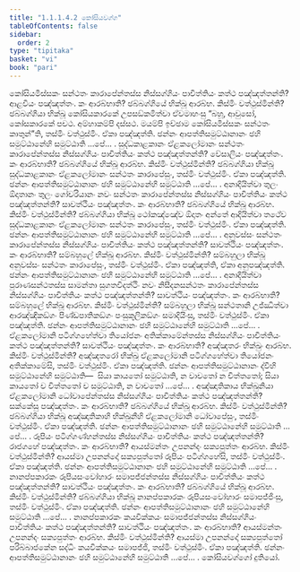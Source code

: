```yaml
---
title: "1.1.1.4.2 කෝසියවග්ග"
tableOfContents: false
sidebar:
  order: 2
type: "tipitaka"
basket: "vi"
book: "pari"
---
```



<DynamicBreadcrumb />

<Division number="34" book="pari">

<Paragraph number="93" book="pari">
කෝසියමිස්සකං සන්ථතං කාරාපේන්තස්ස නිස්සග්ගියං පාචිත්තියං කත්ථ පඤ්ඤත්තන්ති? ආළවියං පඤ්ඤත්තං. කං ආරබ්භාති? ඡබ්බග්ගියේ භික්ඛූ ආරබ්භ. කිස්මිං වත්ථුස්මින්ති? ඡබ්බග්ගියා භික්ඛූ කෝසියකාරකේ උපසඞ්කමිත්වා ඒවමාහංසු “බහූ, ආවුසෝ, කෝසකාරකේ පචථ. අම්හාකම්පි දස්සථ. මයම්පි ඉච්ඡාම කෝසියමිස්සකං සන්ථතං කාතුන්”ති, තස්මිං වත්ථුස්මිං. ඒකා පඤ්ඤත්ති. ඡන්නං ආපත්තිසමුට්ඨානානං ඡහි සමුට්ඨානේහි සමුට්ඨාති …පේ… .
</Paragraph>

</Division>
<Division number="35" book="pari">

<Paragraph number="94" book="pari">
සුද්ධකාළකානං ඒළකලෝමානං සන්ථතං කාරාපේන්තස්ස නිස්සග්ගියං පාචිත්තියං කත්ථ පඤ්ඤත්තන්ති? වේසාලියං පඤ්ඤත්තං. කං ආරබ්භාති? ඡබ්බග්ගියේ භික්ඛූ ආරබ්භ. කිස්මිං වත්ථුස්මින්ති? ඡබ්බග්ගියා භික්ඛූ සුද්ධකාළකානං ඒළකලෝමානං සන්ථතං කාරාපේසුං, තස්මිං වත්ථුස්මිං. ඒකා පඤ්ඤත්ති. ඡන්නං ආපත්තිසමුට්ඨානානං ඡහි සමුට්ඨානේහි සමුට්ඨාති …පේ… .
</Paragraph>

</Division>
<Division number="36" book="pari">

<Paragraph number="95" book="pari">
අනාදියිත්වා තුලං ඕදාතානං තුලං ගෝචරියානං නවං සන්ථතං කාරාපේන්තස්ස නිස්සග්ගියං පාචිත්තියං කත්ථ පඤ්ඤත්තන්ති? සාවත්ථියං පඤ්ඤත්තං. කං ආරබ්භාති? ඡබ්බග්ගියේ භික්ඛූ ආරබ්භ. කිස්මිං වත්ථුස්මින්ති? ඡබ්බග්ගියා භික්ඛූ ථෝකඤ්ඤේව ඕදාතං අන්තේ ආදියිත්වා තථේව සුද්ධකාළකානං ඒළකලෝමානං සන්ථතං කාරාපේසුං, තස්මිං වත්ථුස්මිං. ඒකා පඤ්ඤත්ති. ඡන්නං ආපත්තිසමුට්ඨානානං ඡහි සමුට්ඨානේහි සමුට්ඨාති …පේ… .
</Paragraph>

</Division>
<Division number="37" book="pari">

<Paragraph number="96" book="pari">
අනුවස්සං සන්ථතං කාරාපේන්තස්ස නිස්සග්ගියං පාචිත්තියං කත්ථ පඤ්ඤත්තන්ති? සාවත්ථියං පඤ්ඤත්තං. කං ආරබ්භාති? සම්බහුලේ භික්ඛූ ආරබ්භ. කිස්මිං වත්ථුස්මින්ති? සම්බහුලා භික්ඛූ අනුවස්සං සන්ථතං කාරාපේසුං, තස්මිං වත්ථුස්මිං. ඒකා පඤ්ඤත්ති, ඒකා අනුපඤ්ඤත්ති. ඡන්නං ආපත්තිසමුට්ඨානානං ඡහි සමුට්ඨානේහි සමුට්ඨාති …පේ… .
</Paragraph>

</Division>
<Division number="38" book="pari">

<Paragraph number="97" book="pari">
අනාදියිත්වා පුරාණසන්ථතස්ස සාමන්තා සුගතවිදත්ථිං නවං නිසීදනසන්ථතං කාරාපේන්තස්ස නිස්සග්ගියං පාචිත්තියං කත්ථ පඤ්ඤත්තන්ති? සාවත්ථියං පඤ්ඤත්තං. කං ආරබ්භාති? සම්බහුලේ භික්ඛූ ආරබ්භ. කිස්මිං වත්ථුස්මින්ති? සම්බහුලා භික්ඛූ සන්ථතානි උජ්ඣිත්වා ආරඤ්ඤිකඞ්ගං පිණ්ඩපාතිකඞ්ගං පංසුකූලිකඞ්ගං සමාදියිංසු, තස්මිං වත්ථුස්මිං. ඒකා පඤ්ඤත්ති. ඡන්නං ආපත්තිසමුට්ඨානානං ඡහි සමුට්ඨානේහි සමුට්ඨාති …පේ… .
</Paragraph>

</Division>
<Division number="39" book="pari">

<Paragraph number="98" book="pari">
ඒළකලෝමානි පටිග්ගහේත්වා තියෝජනං අතික්කාමේන්තස්ස නිස්සග්ගියං පාචිත්තියං කත්ථ පඤ්ඤත්තන්ති? සාවත්ථියං පඤ්ඤත්තං. කං ආරබ්භාති? අඤ්ඤතරං භික්ඛුං ආරබ්භ. කිස්මිං වත්ථුස්මින්ති? අඤ්ඤතරෝ භික්ඛු ඒළකලෝමානි පටිග්ගහේත්වා තියෝජනං අතික්කාමේසි, තස්මිං වත්ථුස්මිං. ඒකා පඤ්ඤත්ති. ඡන්නං ආපත්තිසමුට්ඨානානං ද්වීහි සමුට්ඨානේහි සමුට්ඨාති—  සියා කායතෝ සමුට්ඨාති, න වාචතෝ න චිත්තතෝ; සියා කායතෝ ච චිත්තතෝ ච සමුට්ඨාති, න වාචතෝ …පේ… .
</Paragraph>

</Division>
<Division number="40" book="pari">

<Paragraph number="99" book="pari">
අඤ්ඤාතිකාය භික්ඛුනියා ඒළකලෝමානි ධෝවාපේන්තස්ස නිස්සග්ගියං පාචිත්තියං කත්ථ පඤ්ඤත්තන්ති? සක්කේසු පඤ්ඤත්තං. කං ආරබ්භාති? ඡබ්බග්ගියේ භික්ඛූ ආරබ්භ. කිස්මිං වත්ථුස්මින්ති? ඡබ්බග්ගියා භික්ඛූ අඤ්ඤාතිකාහි භික්ඛුනීහි ඒළකලෝමානි ධෝවාපේසුං, තස්මිං වත්ථුස්මිං. ඒකා පඤ්ඤත්ති. ඡන්නං ආපත්තිසමුට්ඨානානං ඡහි සමුට්ඨානේහි සමුට්ඨාති …පේ… .
</Paragraph>

</Division>
<Division number="41" book="pari">

<Paragraph number="100" book="pari">
රූපියං පටිග්ගණ්හන්තස්ස නිස්සග්ගියං පාචිත්තියං කත්ථ පඤ්ඤත්තන්ති? රාජගහේ පඤ්ඤත්තං. කං ආරබ්භාති? ආයස්මන්තං උපනන්දං සක්‍යපුත්තං ආරබ්භ. කිස්මිං වත්ථුස්මින්ති? ආයස්මා උපනන්දෝ සක්‍යපුත්තෝ රූපියං පටිග්ගහේසි, තස්මිං වත්ථුස්මිං. ඒකා පඤ්ඤත්ති. ඡන්නං ආපත්තිසමුට්ඨානානං ඡහි සමුට්ඨානේහි සමුට්ඨාති …පේ… .
</Paragraph>

</Division>
<Division number="42" book="pari">

<Paragraph number="101" book="pari">
නානප්පකාරකං රූපියසංවෝහාරං සමාපජ්ජන්තස්ස නිස්සග්ගියං පාචිත්තියං කත්ථ පඤ්ඤත්තන්ති? සාවත්ථියං පඤ්ඤත්තං. කං ආරබ්භාති? ඡබ්බග්ගියේ භික්ඛූ ආරබ්භ. කිස්මිං වත්ථුස්මින්ති? ඡබ්බග්ගියා භික්ඛූ නානප්පකාරකං රූපියසංවෝහාරං සමාපජ්ජිංසු, තස්මිං වත්ථුස්මිං. ඒකා පඤ්ඤත්ති. ඡන්නං ආපත්තිසමුට්ඨානානං ඡහි සමුට්ඨානේහි සමුට්ඨාති …පේ… .
</Paragraph>

</Division>
<Division number="43" book="pari">

<Paragraph number="102" book="pari">
නානප්පකාරකං කයවික්කයං සමාපජ්ජන්තස්ස නිස්සග්ගියං පාචිත්තියං කත්ථ පඤ්ඤත්තන්ති? සාවත්ථියං පඤ්ඤත්තං. කං ආරබ්භාති? ආයස්මන්තං උපනන්දං සක්‍යපුත්තං ආරබ්භ. කිස්මිං වත්ථුස්මින්ති? ආයස්මා උපනන්දෝ සක්‍යපුත්තෝ පරිබ්බාජකේන සද්ධිං කයවික්කයං සමාපජ්ජි, තස්මිං වත්ථුස්මිං. ඒකා පඤ්ඤත්ති. ඡන්නං ආපත්තිසමුට්ඨානානං ඡහි සමුට්ඨානේහි සමුට්ඨාති …පේ… .

</Paragraph>
</Division>

<Paragraph number="103" type="center" book="pari">
කෝසියවග්ගෝ දුතියෝ.
</Paragraph>
